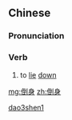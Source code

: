 ==Chinese==
{{zh-forms}}

===Pronunciation===
{{zh-pron
|m=dǎoshēn
|cat=v
}}

===Verb===
{{zh-verb}}

# {{lb|zh|archaic}} to [[lie]] [[down]]

[[Category:Mandarin archaic terms|dao3shen1]]

[[mg:倒身]]
[[zh:倒身]]